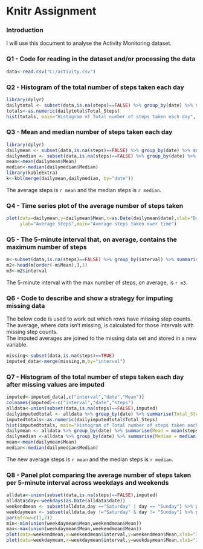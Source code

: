 Knitr Assignment
====================  
  
  
  
### Introduction

I will use this document to analyse the Activity Monitoring dataset.


  
### Q1 - Code for reading in the dataset and/or processing the data  
```{r}
data<-read.csv("C:/activity.csv")
```
  

### Q2 - Histogram of the total number of steps taken each day  
```{r,results="asis",message=FALSE}
library(dplyr)
dailytotal <- subset(data,is.na(steps)==FALSE) %>% group_by(date) %>% summarise(Total_Steps = sum(steps))
totals<-as.numeric(dailytotal$Total_Steps)
hist(totals, main="Histogram of Total number of steps taken each day", xlab= "Steps Taken")
```
  
  
### Q3 - Mean and median number of steps taken each day  
```{r,results="asis",message=FALSE,warning = FALSE}
library(dplyr)
dailymean <- subset(data,is.na(steps)==FALSE) %>% group_by(date) %>% summarise(Mean = mean(steps))
dailymedian <- subset(data,is.na(steps)==FALSE) %>% group_by(date) %>% summarise(Median = median(steps))
mean<-mean(dailymean$Mean)
median<-median(dailymedian$Median)
library(kableExtra)
k<-kbl(merge(dailymean,dailymedian, by="date"))
```
The average steps is  `r mean` and the median steps is `r median`.
  
### Q4 - Time series plot of the average number of steps taken
```{r,message=FALSE,warning=FALSE}
plot(data=dailymean,y=dailymean$Mean,x=as.Date(dailymean$date),xlab="Date",
     ylab="Average Steps",main="Average steps taken over time")
```

### Q5 - The 5-minute interval that, on average, contains the maximum number of steps  
```{r,message=FALSE,warning=FALSE}
m<-subset(data,is.na(steps)==FALSE) %>% group_by(interval) %>% summarise(Mean = mean(steps))
m2<-head(m[order(-m$Mean),],1)
m3<-m2$interval
```
The 5-minute interval with the max number of steps, on average, is `r m3`.  


### Q6 - Code to describe and show a strategy for imputing missing data  
The below code is used to work out which rows have missing step counts.  
The average, where data isn't missing, is calculated for those intervals
  with missing step counts.  
The imputed averages are joined to the missing data set and stored in a new variable.
```{r,message=FALSE,warning=FALSE}
missing<-subset(data,is.na(steps)==TRUE)
imputed_data<-merge(missing,m,by="interval")
```

### Q7 - Histogram of the total number of steps taken each day after missing values are imputed
```{r,message=FALSE,warning=FALSE}
imputed<-imputed_data[,c("interval","date","Mean")]
colnames(imputed)<-c("interval","date","steps")
alldata<-union(subset(data,is.na(steps)==FALSE),imputed)
dailyimputedtotal <- alldata %>% group_by(date) %>% summarise(Total_Steps = sum(steps))
imputedtotals<-as.numeric(dailyimputedtotal$Total_Steps)
hist(imputedtotals, main="Histogram of Total number of steps taken each day", xlab= "Steps Taken")
dailymean <- alldata %>% group_by(date) %>% summarise(Mean = mean(steps))
dailymedian <-alldata %>% group_by(date) %>% summarise(Median = median(steps))
mean<-mean(dailymean$Mean)
median<-median(dailymedian$Median)
```
The new average steps is  `r mean` and the median steps is `r median`.
  

### Q8 - Panel plot comparing the average number of steps taken per 5-minute interval across weekdays and weekends
```{r,message=FALSE,warning=FALSE}
alldata<-union(subset(data,is.na(steps)==FALSE),imputed)
alldata$day<-weekdays(as.Date(alldata$date))
weekendmean <- subset(alldata,day =="Saturday" | day == "Sunday") %>% group_by(interval) %>% summarise(Mean = mean(steps))
weekdaymean <- subset(alldata,day !="Saturday" & day != "Sunday") %>% group_by(interval) %>% summarise(Mean = mean(steps))
par(mfrow=c(1,2))
min<-min(union(weekdaymean$Mean,weekendmean$Mean))
max<-max(union(weekdaymean$Mean,weekendmean$Mean))
plot(data=weekendmean,x=weekendmean$interval,y=weekendmean$Mean,xlab="Interval",ylab="Average steps taken",main="Weekend Data",ylim=c(min,max))
plot(data=weekdaymean,x=weekdaymean$interval,y=weekdaymean$Mean,xlab="Interval",ylab="Average steps taken",main="Weekday Data",ylim=c(min,max))

```
